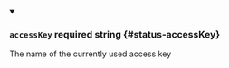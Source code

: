 
<details className="config-field" data-expandable="false" open>
<summary>

### `accessKey` <span className="config-field-required" data-required="false">required</span> <span className="config-field-type">string</span> <span className="config-field-default"></span> <span className="config-field-enum"></span> {#status-accessKey}

The name of the currently used access key

</summary>



</details>
